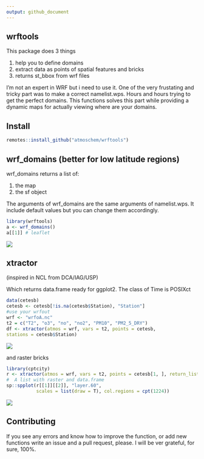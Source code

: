 ```yaml
---
output: github_document
---
```


<!-- date: "October 29, 2019" -->

## wrftools

This package does 3 things

1. help you to define domains
2. extract data as points of spatial features and bricks
3. returns st_bbox from wrf files

I'm not an expert in WRF but i need to use it. One of the very frustating and
tricky part was to make a correct namelist.wps. Hours and hours trying to
get the perfect domains. This functions solves this part while providing
a dynamic maps for actually viewing where are your domains. 

## Install
```r
remotes::install_github("atmoschem/wrftools")
```

## wrf_domains (better for low latitude regions)

wrf_domains returns a list of:

1. the map
2. the sf object

The arguments of wrf_domains are the same arguments of namelist.wps.
It include default values but you can change them accordingly.

```r
library(wrftools)
a <- wrf_domains()
a[[1]] # leaflet
```

![](https://i.imgur.com/7giwGp6.png)



## xtractor

(inspired in NCL from DCA/IAG/USP)

Which returns data.frame ready for ggplot2. The class of Time is POSIXct


```r
data(cetesb)
cetesb <- cetesb[!is.na(cetesb$Station), "Station"]
#use your wrfout
wrf <- "wrfoA.nc"
t2 = c("T2", "o3", "no", "no2", "PM10", "PM2_5_DRY")
df <- xtractor(atmos = wrf, vars = t2, points = cetesb,
stations = cetesb$Station)
```

![](https://i.imgur.com/cXJZ1nI.png)

and raster bricks

```r
library(cptcity)
r <- xtractor(atmos = wrf, vars = t2, points = cetesb[1, ], return_list = T)
#  A list with raster and data.frame
sp::spplot(r[[1]][[2]], "layer.60",
           scales = list(draw = T), col.regions = cpt(1224))
```

![](https://i.imgur.com/j4d5ei5.png)


## Contributing

If you see any errors and know how to improve the function, or add new functions
write an issue and a pull request, please. I will be ver grateful, for sure,
100%.
